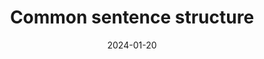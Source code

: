 ---
title: "Common sentence structure"
grade: "2nd grade"
description: "Vietnamese sentences can be formed with various combinations of these components."
date: "2024-01-20"
tags: ["vocabulary", "basics"]
googleDocUrl: "https://docs.google.com/document/d/1uem7uUqvDKNuY-4vteAdfS0dcvuLp-beICI_zynp_dE/edit?usp=sharing"
type: "google-doc"
---